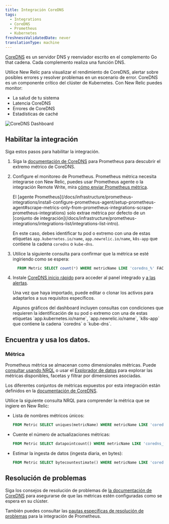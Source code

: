 ```yaml
---
title: Integración CoreDNS
tags:
  - Integrations
  - CoreDNS
  - Prometheus
  - Kubernetes
freshnessValidatedDate: never
translationType: machine
---
```


[CoreDNS](https://coredns.io/) es un servidor DNS y reenviador escrito en el complemento Go that cadena. Cada complemento realiza una función DNS.

Utilice New Relic para visualizar el rendimiento de CoreDNS, alertar sobre posibles errores y resolver problemas en un escenario de error. CoreDNS es un componente crítico del clúster de Kubernetes. Con New Relic puedes monitor:

* La salud de tu sistema
* Latencia CoreDNS
* Errores de CoreDNS
* Estadísticas de caché

<img
  title="CoreDNS Dashboard"
  alt="CoreDNS Dashboard"
  src="/images/kubernetes_screenshot-crop_coredns-dashboard.webp"
/>

## Habilitar la integración

Siga estos pasos para habilitar la integración.

1. Siga la [documentación de CoreDNS](https://coredns.io/plugins/kubernetes/#metrics) para Prometheus para descubrir el extremo métrico de CoreDNS.

2. Configure el monitoreo de Prometheus. Prometheus métrica necesita integrarse con New Relic, puedes usar Prometheus agente o la integración Remote Write, mira [cómo enviar Prometheus métrica](/docs/infrastructure/prometheus-integrations/get-started/send-prometheus-metric-data-new-relic/).

   <Callout variant="important">
     El [agente Prometheus](/docs/infrastructure/prometheus-integrations/install-configure-prometheus-agent/setup-prometheus-agent#scrape-metrics-only-from-prometheus-integrations-scrape-prometheus-integrations) solo extrae métrica por defecto de un [conjunto de integración](/docs/infrastructure/prometheus-integrations/integrations-list/integrations-list-intro).

     En este caso, debes identificar tu pod o extremo con una de estas etiquetas `app.kubernetes.io/name`, `app.newrelic.io/name`, `k8s-app` que contiene la cadena `coredns` o `kube-dns`.
   </Callout>

3. Utilice la siguiente consulta para confirmar que la métrica se esté ingiriendo como se espera:

   ```sql
     FROM Metric SELECT count(*) WHERE metricName LIKE 'coredns_%' FACET metricName LIMIT MAX
   ```

4. Instale [CoreDNS inicio rápido](https://newrelic.com/instant-observability/CoreDNS) para acceder al panel integrado y [a las alertas](/docs/alerts-applied-intelligence/new-relic-alerts/learn-alerts/introduction-alerts/).

   Una vez que haya importado, puede editar o clonar los activos para adaptarlos a sus requisitos específicos.

   <Callout variant="important">
     Algunos gráficos del dashboard incluyen consultas con condiciones que requieren la identificación de su pod o extremo con una de estas etiquetas `app.kubernetes.io/name`, `app.newrelic.io/name`, `k8s-app` que contiene la cadena `coredns` o `kube-dns`.
   </Callout>

## Encuentra y usa los datos.

### Métrica

Prometheus métrica se almacenan como dimensionales métricas. Puede [consultar usando NRQL](/docs/telemetry-data-platform/get-data/apis/query-metric-data-type/) o usar el [Explorador de datos](/docs/query-your-data/explore-query-data/browse-data/introduction-data-explorer/) para explorar las métricas disponibles, facetas y filtrar por dimensiones asociadas.

Los diferentes conjuntos de métricas expuestos por esta integración están definidos en la [documentación de CoreDNS](https://coredns.io/plugins/metrics/).

Utilice la siguiente consulta NRQL para comprender la métrica que se ingiere en New Relic:

* Lista de nombres métricos únicos:

  ```sql
  FROM Metric SELECT uniques(metricName) WHERE metricName LIKE 'coredns_%'  LIMIT MAX
  ```

* Cuente el número de actualizaciones métricas:

  ```sql
  FROM Metric SELECT datapointcount() WHERE metricName LIKE 'coredns_%'  LIMIT MAX
  ```

* Estimar la ingesta de datos (ingesta diaria, en bytes):

  ```sql
  FROM Metric SELECT bytecountestimate() WHERE metricName LIKE 'coredns_%' SINCE 1 day ago
  ```

## Resolución de problemas

Siga los consejos de resolución de problemas de [la documentación de CoreDNS](https://coredns.io/plugins/kubernetes/) para asegurarse de que las métricas estén configuradas como se espera en su clúster.

También puedes consultar las [pautas específicas de resolución de problemas](/docs/infrastructure/prometheus-integrations/troubleshooting/no-data-appears-prometheus-integration) para la integración de Prometheus.
